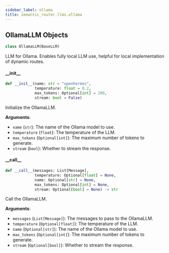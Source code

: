 ```yaml
---
sidebar_label: ollama
title: semantic_router.llms.ollama
---
```


## OllamaLLM Objects

```python
class OllamaLLM(BaseLLM)
```

LLM for Ollama. Enables fully local LLM use, helpful for local implementation of
dynamic routes.

#### \_\_init\_\_

```python
def __init__(name: str = "openhermes",
             temperature: float = 0.2,
             max_tokens: Optional[int] = 200,
             stream: bool = False)
```

Initialize the OllamaLLM.

**Arguments**:

- `name` (`str`): The name of the Ollama model to use.
- `temperature` (`float`): The temperature of the LLM.
- `max_tokens` (`Optional[int]`): The maximum number of tokens to generate.
- `stream` (`bool`): Whether to stream the response.

#### \_\_call\_\_

```python
def __call__(messages: List[Message],
             temperature: Optional[float] = None,
             name: Optional[str] = None,
             max_tokens: Optional[int] = None,
             stream: Optional[bool] = None) -> str
```

Call the OllamaLLM.

**Arguments**:

- `messages` (`List[Message]`): The messages to pass to the OllamaLLM.
- `temperature` (`Optional[float]`): The temperature of the LLM.
- `name` (`Optional[str]`): The name of the Ollama model to use.
- `max_tokens` (`Optional[int]`): The maximum number of tokens to generate.
- `stream` (`Optional[bool]`): Whether to stream the response.

